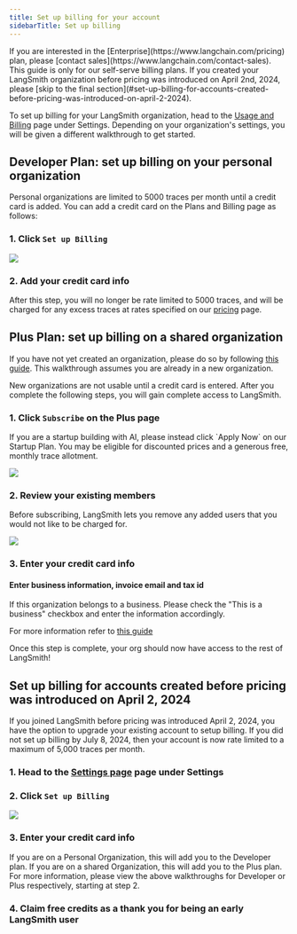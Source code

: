 ```yaml
---
title: Set up billing for your account
sidebarTitle: Set up billing
---
```


<Note>
  If you are interested in the [Enterprise](https://www.langchain.com/pricing) plan, please [contact sales](https://www.langchain.com/contact-sales). This guide is only for our self-serve billing plans.
</Note>

<Note>
  If you created your LangSmith organization before pricing was introduced on April 2nd, 2024, please [skip to the final section](#set-up-billing-for-accounts-created-before-pricing-was-introduced-on-april-2-2024).
</Note>

To set up billing for your LangSmith organization, head to the [Usage and Billing](https://smith.langchain.com/settings/payments) page under Settings. Depending on your organization's settings, you will be given a different walkthrough to get started.

## Developer Plan: set up billing on your personal organization

Personal organizations are limited to 5000 traces per month until a credit card is added. You can add a credit card on the Plans and Billing page as follows:

### 1. Click `Set up Billing`

![](images/free-tier-billing-page.png)

### 2. Add your credit card info

After this step, you will no longer be rate limited to 5000 traces, and will be charged for any excess traces at rates specified on our [pricing](https://www.langchain.com/pricing-langsmith) page.

## Plus Plan: set up billing on a shared organization

If you have not yet created an organization, please do so by following [this guide](/langsmith/set-up-organization). This walkthrough assumes you are already in a new organization.

<Note>
  New organizations are not usable until a credit card is entered. After you complete the following steps, you will gain complete access to LangSmith.
</Note>

### 1. Click `Subscribe` on the Plus page

<Note>
  If you are a startup building with AI, please instead click `Apply Now` on our Startup Plan. You may be eligible for discounted prices and a generous free, monthly trace allotment.
</Note>

![](images/new-org-billing-page.png)

### 2. Review your existing members

Before subscribing, LangSmith lets you remove any added users that you would not like to be charged for.

![](images/new-org-manage-spend.png)

### 3. Enter your credit card info

#### Enter business information, invoice email and tax id

If this organization belongs to a business. Please check the "This is a business" checkbox and enter the information accordingly.

For more information refer to [this guide](/langsmith/update-business-info)

Once this step is complete, your org should now have access to the rest of LangSmith!

## Set up billing for accounts created before pricing was introduced on April 2, 2024

If you joined LangSmith before pricing was introduced April 2, 2024, you have the option to upgrade your existing account to setup billing. If you did not set up billing by July 8, 2024, then your account is now rate limited to a maximum of 5,000 traces per month.

### 1. Head to the [Settings page](https://smith.langchain.com/settings) page under Settings

### 2. Click `Set up Billing`

![](images/setup-billing-legacy.png)

### 3. Enter your credit card info

If you are on a Personal Organization, this will add you to the Developer plan. If you are on a shared Organization, this will add you to the Plus plan. For more information, please view the above walkthroughs for Developer or Plus respectively, starting at step 2.

### 4. Claim free credits as a thank you for being an early LangSmith user
